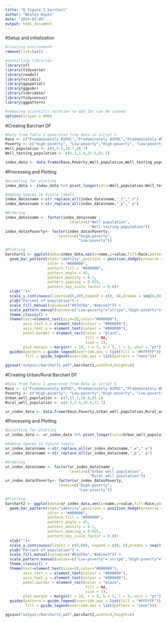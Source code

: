 ---
title: "6_figure_2_barchart"
author: "Wesley Hayes"
date: "2024-03-05"
output: html_document
---

#Setup and initialization
```{r setup}
#clearing environment
remove(list=ls())

#installing libraries 
library(sf)
library(tidyverse)
library(readxl)
library(viridis)
library(ggspatial)
library(ggpubr)
library(lubridate)
library(tidycensus)
library(ggpattern)

#removing scientific notation so GEO_IDs can be viewed
options(scipen = 999)
```

#Creating Barchart DF
```{r}
#Data from Table 1 generated from data in script 5
Race <- c("Predominately BIPOC","Predominately BIPOC","Predominately White","Predominately White")
Poverty <- c("High-poverty", "Low-poverty","High-poverty", "Low-poverty")
Well_population <- c(9,5.5,28.7,56.7)
Well_testing_population <- c(5.2,1.8,31.5,61.5)

index_data <- data.frame(Race,Poverty,Well_population,Well_testing_population)
```

#Processing and Plotting
```{r}
#pivotting for plotting
index_data <- index_data %>% pivot_longer(cols=Well_population:Well_testing_population) #Replace Well w/ Testing

#Adding Spaces to future labels
index_data$name <-str_replace_all(index_data$name,"_t"," t")
index_data$name <-str_replace_all(index_data$name,"_p"," p")

#Ordering
index_data$name <- factor(index_data$name ,
                             levels=c("Well population",
                                      "Well testing population"))
index_data$Poverty<- factor(index_data$Poverty,
                        levels=c("High-poverty",
                                 "Low-poverty"))

#Plotting
barchart1 <- ggplot(data=index_data,aes(x=name,y=value,fill=Race,pattern=Poverty)) + 
  geom_bar_pattern(stat="identity",position = position_dodge(preserve = "single"),
                   color = "#000000", 
                   pattern_fill = "#000000",
                   pattern_angle = 45,
                   pattern_density = 0.1,
                   pattern_spacing = 0.025,
                   pattern_key_scale_factor = 0.6)+
  xlab("")+
  scale_y_continuous(limits=c(0,80),expand = c(0, 0),breaks = seq(0,80, by = 10))+
  ylab("Percent of population") +
  scale_fill_manual(values=c("#b2df8a","#a6cee3")) +
  scale_pattern_manual(values=c("Low-poverty"="stripe","High-poverty"="none"))+
  theme_classic() +
  theme(text=element_text(size=20,color="#000000"),
        axis.text.x = element_text(colour = "#000000"),
        axis.text.y = element_text(colour = "#000000"),
        panel.border = element_rect(color = "black", 
                                    fill = NA, 
                                    size = 1),
        plot.margin = margin(t = 10, r = 5, b = 5, l = 5, unit = "pt"))+
  guides(pattern = guide_legend(override.aes = list(fill = "#FFFFFF")),
         fill = guide_legend(override.aes = list(pattern = "none")))

ggsave("output//barchart1.pdf",barchart1,width=9,height=6)
```

#Creating Urban/Rural Barchart DF
```{r}
#Data from Table 1 generated from data in script 5
Race <- c("Predominately BIPOC","Predominately BIPOC","Predominately White","Predominately White")
Poverty <- c("High-poverty", "Low-poverty","High-poverty", "Low-poverty")
Urban_well_population <- c(7,11.1,16.8,65.1)
Rural_well_population <- c(4.3,3.4,20.6,71.7)

ur_index_data <- data.frame(Race,Poverty,Urban_well_population,Rural_well_population)
```

#Processing and Plotting
```{r}
#pivotting for plotting
ur_index_data <- ur_index_data %>% pivot_longer(cols=Urban_well_population:Rural_well_population) #Replace Well w/ Testing

#Adding Spaces to future labels
ur_index_data$name <-str_replace_all(ur_index_data$name,"_w"," w")
ur_index_data$name <-str_replace_all(ur_index_data$name,"_p"," p")

#Ordering
ur_index_data$name <- factor(ur_index_data$name ,
                             levels=c("Urban well population",
                                      "Rural well population"))
ur_index_data$Poverty<- factor(ur_index_data$Poverty,
                        levels=c("High-poverty",
                                 "Low-poverty"))

#Plotting
barchart2 <- ggplot(data=ur_index_data,aes(x=name,y=value,fill=Race,pattern=Poverty)) + 
  geom_bar_pattern(stat="identity",position = position_dodge(preserve = "single"),
                   color = "#000000", 
                   pattern_fill = "#000000",
                   pattern_angle = 45,
                   pattern_density = 0.1,
                   pattern_spacing = 0.025,
                   pattern_key_scale_factor = 0.6)+
  xlab("")+
  scale_y_continuous(limits = c(0,80), expand = c(0, 0),breaks = seq(0,80, by = 10))+
  ylab("Percent of population") +
  scale_fill_manual(values=c("#b2df8a","#a6cee3")) +
  scale_pattern_manual(values=c("Low-poverty"="stripe","High-poverty"="none"))+
  theme_classic() +
  theme(text=element_text(size=20,color="#000000"),
        axis.text.x = element_text(colour = "#000000"),
        axis.text.y = element_text(colour = "#000000"),
        panel.border = element_rect(color = "black", 
                                    fill = NA, 
                                    size = 1),
        plot.margin = margin(t = 10, r = 5, b = 5, l = 5, unit = "pt"))+
  guides(pattern = guide_legend(override.aes = list(fill = "#FFFFFF")),
         fill = guide_legend(override.aes = list(pattern = "none")))

ggsave("output//barchart2.pdf",barchart2,width=9,height=6)
```

